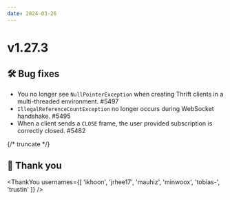 ```yaml
---
date: 2024-03-26
---
```


# v1.27.3

## 🛠️ Bug fixes

- You no longer see `NullPointerException` when creating Thrift clients in a multi-threaded environment. #5497
- `IllegalReferenceCountException` no longer occurs during WebSocket handshake. #5495
- When a client sends a `CLOSE` frame, the user provided subscription is correctly closed. #5482

{/* truncate */}

## 🙇 Thank you

<ThankYou usernames={[
  'ikhoon',
  'jrhee17',
  'mauhiz',
  'minwoox',
  'tobias-',
  'trustin'
]} />
